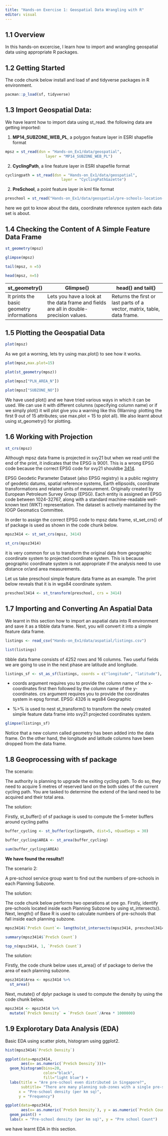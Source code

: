 ```yaml
---
title: "Hands-on Exercise 1: Geospatial Data Wrangling with R"
editor: visual
---
```


## 1.1 Overview

In this hands-on excercise, I learn how to import and wrangling geospatial data using appropriate R packages.

## 1.2 Getting Started

The code chunk below install and load sf and tidyverse packages in R environment.

```r
pacman::p_load(sf, tidyverse)
```

## 1.3 Import Geospatial Data:

We have learnt how to import data using st_read. the following data are getting imported:

1.  **MP14_SUBZONE_WEB_PL**, a polygon feature layer in ESRI shapefile format

```r
mpsz = st_read(dsn = "Hands-on_Ex1/data/geospatial", 
                  layer = "MP14_SUBZONE_WEB_PL")
```

2.  **CyclingPath**, a line feature layer in ESRI shapefile format

```r
cyclingpath = st_read(dsn = "Hands-on_Ex1/data/geospatial", 
                         layer = "CyclingPathGazette")
```

2.  **PreSchool**, a point feature layer in kml file format

```r
preschool = st_read("Hands-on_Ex1/data/geospatial/pre-schools-location-kml.kml")
```

here we got to know about the data, coordinate reference system each data set is about.

## 1.4 Checking the Content of A Simple Feature Data Frame

```r
st_geometry(mpsz)
```

```r
glimpse(mpsz)
```

```r
tail(mpsz, n =5)
```

```r
head(mpsz, n=5)  
```

| st_geometry()                             | Glimpse()                                                                             | head() and tail()                                                       |
|-------------------------------------------|---------------------------------------------------------------------------------------|-------------------------------------------------------------------------|
| It prints the basic geometry informations | Lets you have a look at the data frame and fields are all in double-precision values. | Returns the first or last parts of a vector, matrix, table, data frame. |

## 1.5 Plotting the Geospatial Data

```r
plot(mpsz)
```

As we got a worning, lets try using max.plot() to see how it works.

```r
plot(mpsz,max.plot=15)
```

```r
plot(st_geometry(mpsz))
```

```r
plot(mpsz["PLN_AREA_N"])
```

```r
plot(mpsz["SUBZONE_NO"])
```

We have used plot() and we have tried various ways in which it can be used. We can use it with different columns (specifying column name) or if we simply plot() it will plot give you a warning like this (Warning: plotting the first 9 out of 15 attributes; use max.plot = 15 to plot all). We also learnt about using st_geometry() for plotting.

## 1.6 Working with Projection

```r
st_crs(mpsz)
```

Although mpsz data frame is projected in svy21 but when we read until the end of the print, it indicates that the EPSG is 9001. This is a wrong EPSG code because the correct EPSG code for svy21 shouldbe [3414](https://epsg.io/3414).

EPSG Geodetic Parameter Dataset (also EPSG registry) is a public registry of geodetic datums, spatial reference systems, Earth ellipsoids, coordinate transformations and related units of measurement. Originally created by European Petroleum Survey Group (EPSG). Each entity is assigned an EPSG code between 1024-32767, along with a standard machine-readable well-known text (WKT) representation. The dataset is actively maintained by the IOGP Geomatics Committee.

In order to assign the correct EPSG code to mpsz data frame, st_set_crs() of sf package is used as shown in the code chunk below.

```r
mpsz3414 <- st_set_crs(mpsz, 3414)
```

```r
st_crs(mpsz3414)
```

it is very common for us to transform the original data from geographic coordinate system to projected coordinate system. This is because geographic coordinate system is not appropriate if the analysis need to use distance or/and area measurements.

Let us take preschool simple feature data frame as an example. The print below reveals that it is in wgs84 coordinate system.

```r
preschool3414 <- st_transform(preschool, crs = 3414)
```

## 1.7 Importing and Converting An Aspatial Data

We learnt in this section how to import an aspatial data into R environment and save it as a tibble data frame. Next, you will convert it into a simple feature data frame.

```r
listings <- read_csv("Hands-on_Ex1/data/aspatial/listings.csv")
```

```r
list(listings) 
```

tibble data frame consists of 4252 rows and 16 columns. Two useful fields we are going to use in the next phase are latitude and longitude.

```r
listings_sf <- st_as_sf(listings, coords = c("longitude", "latitude"), crs=4326) %>% st_transform(crs = 3414)
```

-   coords argument requires you to provide the column name of the x-coordinates first then followed by the column name of the y-coordinates. crs argument requires you to provide the coordinates system in epsg format. EPSG: 4326 is wgs84 Geographic

-   %\>% is used to nest st_transform() to transform the newly created simple feature data frame into svy21 projected coordinates system.

```r
glimpse(listings_sf)
```

Notice that a new column called geometry has been added into the data frame. On the other hand, the longitude and latitude columns have been dropped from the data frame.

## 1.8 Geoprocessing with sf package

The scenario:

The authority is planning to upgrade the exiting cycling path. To do so, they need to acquire 5 metres of reserved land on the both sides of the current cycling path. You are tasked to determine the extend of the land need to be acquired and their total area.

The solution:

Firstly, st_buffer() of sf package is used to compute the 5-meter buffers around cycling paths

```r
buffer_cycling <- st_buffer(cyclingpath, dist=5, nQuadSegs = 30)
```

```r
buffer_cycling$AREA <- st_area(buffer_cycling)
```

```r
sum(buffer_cycling$AREA)
```

**We have found the results!!**

The scenario 2:

A pre-school service group want to find out the numbers of pre-schools in each Planning Subzone.

The solution:

The code chunk below performs two operations at one go. Firstly, identify pre-schools located inside each Planning Subzone by using st_intersects(). Next, length() of Base R is used to calculate numbers of pre-schools that fall inside each planning subzone.

```r
mpsz3414$`PreSch Count`<- lengths(st_intersects(mpsz3414, preschool3414))
```

```r
summary(mpsz3414$`PreSch Count`)
```

```r
top_n(mpsz3414, 1, `PreSch Count`)
```

The solution:

Firstly, the code chunk below uses st_area() of sf package to derive the area of each planning subzone.

```r
mpsz3414$Area <- mpsz3414 %>%
  st_area()
```

Next, mutate() of dplyr package is used to compute the density by using the code chunk below.

```r
mpsz3414 <- mpsz3414 %>%
  mutate(`PreSch Density` = `PreSch Count`/Area * 1000000)
```

## 1.9 Explorotary Data Analysis (EDA)

Basic EDA using scatter plots, histogram using ggplot2.

```r
hist(mpsz3414$`PreSch Density`)
```

```r
ggplot(data=mpsz3414, 
       aes(x= as.numeric(`PreSch Density`)))+
  geom_histogram(bins=20, 
                 color="black", 
                 fill="light blue") +
  labs(title = "Are pre-school even distributed in Singapore?",
       subtitle= "There are many planning sub-zones with a single pre-school, on the other hand, \nthere are two planning sub-zones with at least 20 pre-schools",
      x = "Pre-school density (per km sq)",
      y = "Frequency")
```

```r
ggplot(data=mpsz3414, 
       aes(x= as.numeric(`PreSch Density`), y = as.numeric(`PreSch Count`) ))+
  geom_point() +
  labs(x = "Pre-school density (per km sq)", y = "Pre school Count")
```

we have learnt EDA in this section.

